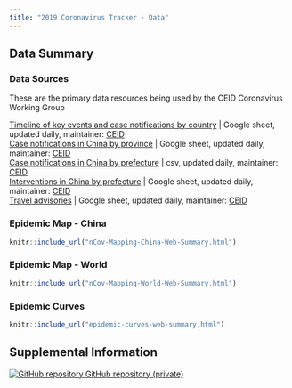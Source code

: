 ```yaml
---
title: "2019 Coronavirus Tracker - Data"
---
```

<p id="disclaimer"></p>
## Data Summary {.tabset .tabset-fade}

### Data Sources

These are the primary data resources being used by the CEID Coronavirus Working Group

[Timeline of key events and case notifications by country](https://docs.google.com/spreadsheets/d/1SC28cM52m6s1gTJutpvFxadT9GGu-li90tsqkGuaM48/edit#gid=0) | Google sheet, updated daily, maintainer: [CEID](http://ceid.uga.edu)<br>
[Case notifications in China by province](https://docs.google.com/spreadsheets/d/1gTj4zFMfXRk92CCQAOwa04ZBhqJ4oSmQFm_nb8-YXbw/edit) | Google sheet, updated daily, maintainer: [CEID](http://ceid.uga.edu)<br>
[Case notifications in China by prefecture](https://raw.githubusercontent.com/CEIDatUGA/ncov-data-summary/master/data/prefecture_master_binary.csv?token=AD7PNRIZ4HXYJ42PPYBIRTS6JL4QE) | csv, updated daily, maintainer: [CEID](http://ceid.uga.edu)<br>
[Interventions in China by prefecture](https://docs.google.com/spreadsheets/d/1aK9Es7x6KReabBRkWiBbiSGsxSC37kPKD-qiPcD50hg/edit#gid=0) | Google sheet, updated daily, maintainer: [CEID](http://ceid.uga.edu)<br>
[Travel advisories](https://docs.google.com/spreadsheets/d/1cYqkGOy4ZjHSIeRqyfyi7UvYnG6-UlBAJWD8GMFZA7I/edit#gid=1525027375) | Google sheet, updated daily, maintainer: [CEID](http://ceid.uga.edu)<br>

### Epidemic Map - China

<div class="china-epidemic-map">

```r
knitr::include_url("nCov-Mapping-China-Web-Summary.html")
```
</div>


### Epidemic Map - World

<div class="world-epidemic-map">
```r
knitr::include_url("nCov-Mapping-World-Web-Summary.html")
```
</div>


### Epidemic Curves

<div class="epidemic-curves">
```r
knitr::include_url("epidemic-curves-web-summary.html")
```
</div>


## Supplemental Information

<div class="container-frames">

<!-- Supplemental information: [html]() -->

<!-- Preprint: [download]() -->

<p>
  <a href="https://github.com/CEIDatUGA/ncov-data-summary" target="_blank">
    <img src="images/GitHub-Mark-64px.png" id="github-icon" alt="GitHub repository"/>
    GitHub repository (private)
  </a>
</p>

</div>
